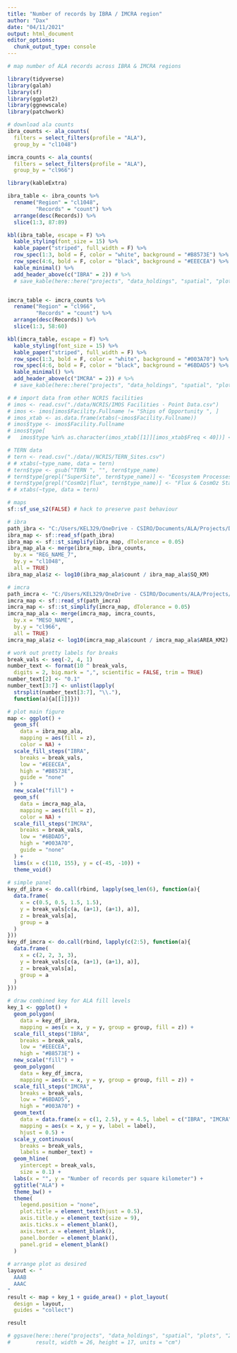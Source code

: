 ```yaml
---
title: "Number of records by IBRA / IMCRA region"
author: "Dax"
date: "04/11/2021"
output: html_document
editor_options: 
  chunk_output_type: console
---
```


```r
# map number of ALA records across IBRA & IMCRA regions

library(tidyverse)
library(galah)
library(sf)
library(ggplot2)
library(ggnewscale)
library(patchwork)
```


```r
# download ala counts
ibra_counts <- ala_counts(
  filters = select_filters(profile = "ALA"),
  group_by = "cl1048")

imcra_counts <- ala_counts(
  filters = select_filters(profile = "ALA"),
  group_by = "cl966")
```


```r
library(kableExtra)

ibra_table <- ibra_counts %>% 
  rename("Region" = "cl1048",
         "Records" = "count") %>%
  arrange(desc(Records)) %>%
  slice(1:3, 87:89)

kbl(ibra_table, escape = F) %>%
  kable_styling(font_size = 15) %>%
  kable_paper("striped", full_width = F) %>%
  row_spec(1:3, bold = F, color = "white", background = "#B8573E") %>%
  row_spec(4:6, bold = F, color = "black", background = "#EEECEA") %>%
  kable_minimal() %>%
  add_header_above(c("IBRA" = 2)) # %>%
  # save_kable(here::here("projects", "data_holdings", "spatial", "plots", "2021-11_top-bottom-ibra_table.png"))


imcra_table <- imcra_counts %>% 
  rename("Region" = "cl966",
         "Records" = "count") %>%
  arrange(desc(Records)) %>%
  slice(1:3, 58:60)

kbl(imcra_table, escape = F) %>%
  kable_styling(font_size = 15) %>%
  kable_paper("striped", full_width = F) %>%
  row_spec(1:3, bold = F, color = "white", background = "#003A70") %>%
  row_spec(4:6, bold = F, color = "black", background = "#6BDAD5") %>%
  kable_minimal() %>%
  add_header_above(c("IMCRA" = 2)) # %>%
  # save_kable(here::here("projects", "data_holdings", "spatial", "plots", "2021-11_top-bottom-imcra_table.png"))

```


```r
# # import data from other NCRIS facilities
# imos <- read.csv("./data/NCRIS/IMOS Facilities - Point Data.csv")
# imos <- imos[imos$Facility.Fullname != "Ships of Opportunity ", ]
# imos_xtab <- as.data.frame(xtabs(~imos$Facility.Fullname))
# imos$type <- imos$Facility.Fullname
# imos$type[
#   imos$type %in% as.character(imos_xtab[[1]][imos_xtab$Freq < 40])] <- "Other"

# TERN data
# tern <- read.csv("./data//NCRIS/TERN_Sites.csv")
# # xtabs(~type_name, data = tern)
# tern$type <- gsub("TERN ", "", tern$type_name)
# tern$type[grepl("SuperSite", tern$type_name)] <- "Ecosystem Processes SuperSite"
# tern$type[grepl("CosmOz|flux", tern$type_name)] <- "Flux & CosmOz Station"
# # xtabs(~type, data = tern)
```


```r
# maps
sf::sf_use_s2(FALSE) # hack to preserve past behaviour

# ibra
path_ibra <- "C:/Users/KEL329/OneDrive - CSIRO/Documents/ALA/Projects/Data Holdings/IBRA7_regions/ibra7_regions.shp"
ibra_map <- sf::read_sf(path_ibra)
ibra_map <- sf::st_simplify(ibra_map, dTolerance = 0.05)
ibra_map_ala <- merge(ibra_map, ibra_counts,
  by.x = "REG_NAME_7",
  by.y = "cl1048",
  all = TRUE)
ibra_map_ala$z <- log10(ibra_map_ala$count / ibra_map_ala$SQ_KM)

# imcra  
path_imcra <- "C:/Users/KEL329/OneDrive - CSIRO/Documents/ALA/Projects/Data Holdings/imcra_mesoscale_bioregions/imcra4_meso.shp"
imcra_map <- sf::read_sf(path_imcra)
imcra_map <- sf::st_simplify(imcra_map, dTolerance = 0.05)
imcra_map_ala <- merge(imcra_map, imcra_counts,
  by.x = "MESO_NAME",
  by.y = "cl966",
  all = TRUE)
imcra_map_ala$z <- log10(imcra_map_ala$count / imcra_map_ala$AREA_KM2)

# work out pretty labels for breaks
break_vals <- seq(-2, 4, 1)
number_text <- format(10 ^ break_vals, 
  digits = 2, big.mark = ",", scientific = FALSE, trim = TRUE)
number_text[2] <- "0.1"
number_text[3:7] <- unlist(lapply(
  strsplit(number_text[3:7], "\\."), 
  function(a){a[[1]]}))
```


```r
# plot main figure
map <- ggplot() +
  geom_sf(
    data = ibra_map_ala,
    mapping = aes(fill = z), 
    color = NA) +
  scale_fill_steps("IBRA", 
    breaks = break_vals, 
    low = "#EEECEA", 
    high = "#B8573E",
    guide = "none"
  ) +
  new_scale("fill") +
  geom_sf(
    data = imcra_map_ala,
    mapping = aes(fill = z), 
    color = NA) +
  scale_fill_steps("IMCRA", 
    breaks = break_vals, 
    low = "#6BDAD5", 
    high = "#003A70", 
    guide = "none"
  ) +  
  lims(x = c(110, 155), y = c(-45, -10)) +
  theme_void()
  
# simple panel
key_df_ibra <- do.call(rbind, lapply(seq_len(6), function(a){
  data.frame(
    x = c(0.5, 0.5, 1.5, 1.5),
    y = break_vals[c(a, (a+1), (a+1), a)],
    z = break_vals[a],
    group = a
  )
}))
key_df_imcra <- do.call(rbind, lapply(c(2:5), function(a){
  data.frame(
    x = c(2, 2, 3, 3),
    y = break_vals[c(a, (a+1), (a+1), a)],
    z = break_vals[a],
    group = a
  )
}))

# draw combined key for ALA fill levels
key_1 <- ggplot() +
  geom_polygon(
    data = key_df_ibra,
    mapping = aes(x = x, y = y, group = group, fill = z)) +
  scale_fill_steps("IBRA", 
    breaks = break_vals, 
    low = "#EEECEA", 
    high = "#B8573E") +
  new_scale("fill") +
  geom_polygon(
    data = key_df_imcra,
    mapping = aes(x = x, y = y, group = group, fill = z)) +
  scale_fill_steps("IMCRA", 
    breaks = break_vals, 
    low = "#6BDAD5", 
    high = "#003A70") +  
  geom_text(
    data = data.frame(x = c(1, 2.5), y = 4.5, label = c("IBRA", "IMCRA")),
    mapping = aes(x = x, y = y, label = label),
    hjust = 0.5) +
  scale_y_continuous(
    breaks = break_vals,
    labels = number_text) +
  geom_hline(
    yintercept = break_vals,
    size = 0.1) +
  labs(x = "", y = "Number of records per square kilometer") +
  ggtitle("ALA") +
  theme_bw() +
  theme(
    legend.position = "none",
    plot.title = element_text(hjust = 0.5),
    axis.title.y = element_text(size = 9),
    axis.ticks.x = element_blank(),
    axis.text.x = element_blank(),
    panel.border = element_blank(),
    panel.grid = element_blank()
  )
 
# arrange plot as desired
layout <- "
  AAAB
  AAAC
"
result <- map + key_1 + guide_area() + plot_layout(
  design = layout,
  guides = "collect")

result

# ggsave(here::here("projects", "data_holdings", "spatial", "plots", "2021-11_ibra-map.png"), 
#        result, width = 26, height = 17, units = "cm")
```


